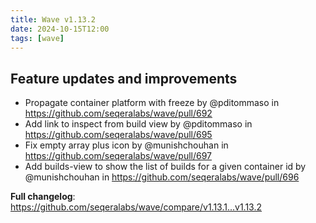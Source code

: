 ```yaml
---
title: Wave v1.13.2
date: 2024-10-15T12:00
tags: [wave]
---
```


## Feature updates and improvements

- Propagate container platform with freeze by @pditommaso in https://github.com/seqeralabs/wave/pull/692
- Add link to inspect from build view by @pditommaso in https://github.com/seqeralabs/wave/pull/695
- Fix empty array plus icon by @munishchouhan in https://github.com/seqeralabs/wave/pull/697
- Add builds-view to show the list of builds for a given container id by @munishchouhan in https://github.com/seqeralabs/wave/pull/696

**Full changelog**: https://github.com/seqeralabs/wave/compare/v1.13.1...v1.13.2
